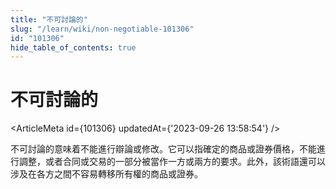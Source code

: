 ```yaml
---
title: "不可討論的"
slug: "/learn/wiki/non-negotiable-101306"
id: "101306"
hide_table_of_contents: true
---
```



# 不可討論的

<ArticleMeta id={101306} updatedAt={'2023-09-26 13:58:54'} />
<div className='border-solid border-b border-t-0 my-4 border-[var(--ifm-color-gray-300)]' />

不可討論的意味着不能進行辯論或修改。它可以指確定的商品或證券價格，不能進行調整，或者合同或交易的一部分被當作一方或兩方的要求。此外，該術語還可以涉及在各方之間不容易轉移所有權的商品或證券。
